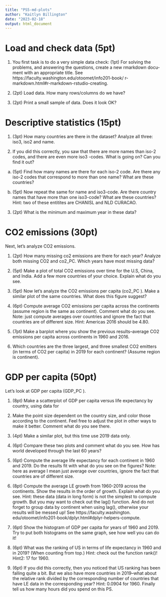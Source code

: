 ```yaml
---
title: "PS5-md-plots"
author: "Kaitlyn Billington"
date: "2023-02-18"
output: html_document
---
```

# Load and check data (5pt)

1. You first task is to do a very simple data check:
 (1pt) For solving the problems, and answering the questions, create a new rmarkdown docu-
ment with an appropriate title. See https://faculty.washington.edu/otoomet/info201-book/
r-markdown.html#r-markdown-rstudio-creating.


2. (2pt) Load data. How many rows/columns do we have?


3. (2pt) Print a small sample of data. Does it look OK?


# Descriptive statistics (15pt)

1. (3pt) How many countries are there in the dataset? Analyze all three: iso3, iso2 and name.


2. If you did this correctly, you saw that there are more names than iso-2 codes, and there are
even more iso3 -codes. What is going on? Can you find it out?
(a) (5pt) Find how many names are there for each iso-2 code. Are there any iso-2 codes that
correspond to more than one name? What are these countries?

(b) (5pt) Now repeat the same for name and iso3-code. Are there country names that have
more than one iso3-code? What are these countries?
Hint: two of these entitites are CHANISL and NLD CURACAO.


3. (2pt) What is the minimum and maximum year in these data?


# CO2 emissions (30pt)

Next, let’s analyze CO2 emissions.

1. (2pt) How many missing co2 emissions are there for each year? Analyze both missing CO2
and co2_PC. Which years have most missing data?


2. (5pt) Make a plot of total CO2 emissions over time for the U.S, China, and India. Add a few
more countries of your choice. Explain what do you see.


3. (5pt) Now let’s analyze the CO2 emissions per capita (co2_PC ). Make a similar plot of the
same countries. What does this figure suggest?


4. (6pt) Compute average CO2 emissions per capita across the continents (assume region is the
same as continent). Comment what do you see.
Note: just compute averages over countries and ignore the fact that countries are of different
size.
Hint: Americas 2016 should be 4.80.


5. (7pt) Make a barplot where you show the previous results–average CO2 emissions per capita
across continents in 1960 and 2016.

6. Which countries are the three largest, and three smallest CO2 emitters (in terms of CO2 per
capita) in 2019 for each continent? (Assume region is continent).


# GDP per capita (50pt)

Let’s look at GDP per capita (GDP_PC ).

1. (8pt) Make a scatterplot of GDP per capita versus life expectancy by country, using data for
1960. Make the point size dependent on the country size, and color those according to the
continent. Feel free to adjust the plot in other ways to make it better.
Comment what do you see there.


2. (4pt) Make a similar plot, but this time use 2019 data only.


3. (6pt) Compare these two plots and comment what do you see. How has world developed
through the last 60 years?


4. (6pt) Compute the average life expectancy for each continent in 1960 and 2019. Do the results
fit with what do you see on the figures?
Note: here as average I mean just average over countries, ignore the fact that countries are of
different size.


5. (8pt) Compute the average LE growth from 1960-2019 across the continents. Show the results
in the order of growth. Explain what do you see.
Hint: these data (data in long form) is not the simplest to compute growth. But you may
want to check out the lag() function. And do not forget to group data by continent when
using lag(), otherwise your results will be messed up! See https://faculty.washington.
edu/otoomet/info201-book/dplyr.html#dplyr-helpers-compute.


6. (6pt) Show the histogram of GDP per capita for years of 1960 and 2019. Try to put both
histograms on the same graph, see how well you can do it!


7. (6pt) What was the ranking of US in terms of life expectancy in 1960 and in 2019? (When
counting from top.)
Hint: check out the function rank()!
Hint2: 17 for 1960.


8. (6pt) If you did this correctly, then you noticed that US ranking has been falling quite a
bit. But we also have more countries in 2019–what about the relative rank divided by the
corresponding number of countries that have LE data in the corresponding year?
Hint: 0.0904 for 1960.
Finally tell us how many hours did you spend on this PS.

